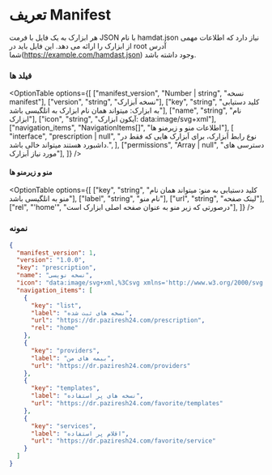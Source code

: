 # تعریف Manifest

هر ابزارک به یک فایل با فرمت JSON با نام hamdat.json نیاز دارد که اطلاعات مهمی از ابزارک را ارائه می دهد. این فایل باید در root آدرس شما(https://example.com/hamdast.json) وجود داشته باشد.

### فیلد ها


<OptionTable
  options={[
    ["manifest_version", "Number | string", "نسخه manifest"],
    ["version", "string", "نسخه اَبزارک"],
    ["key", "string", "کلید دستیابی به ابزارک: میتواند همان نام ابزارک به انلگیسی باشد"],
    ["name", "string", "نام ابزارک"],
    ["icon", "string", "آیکون ابزارک: data:image/svg+xml"],
    ["navigation_items", "NavigationItems[]", "اطلاعات منو و زیرمنو ها"],
    [
      "interface",
      "prescription | null",
      "نوع رابط اَبزارک، برای اَبزارک هایی که فقط در داشبورد هستند میتواند خالی باشد.",
    ],
    ["permissions", "Array<string> | null", "دسترسی های مورد نیاز اَبزارک"],
  ]}
/>

#### منو و زیرمنو ها

<OptionTable
  options={[
    ["key", "string", "کلید دستیابی به منو: میتواند همان نام منو به انلگیسی باشد"],
    ["label", "string", "نام منو"],
    ["url", "string", "لینک صفحه"],
    ["rel", "'home'", "درصورتی که زیر منو به عنوان صفحه اصلی ابزارک است"],
  ]}
/>

### نمونه

```json
{
  "manifest_version": 1,
  "version": "1.0.0",
  "key": "prescription",
  "name": "نسخه نویسی",
  "icon": "data:image/svg+xml,%3Csvg xmlns='http://www.w3.org/2000/svg' ...",
  "navigation_items": [
    {
      "key": "list",
      "label": "نسخه های ثبت شده",
      "url": "https://dr.paziresh24.com/prescription",
      "rel": "home"
    },
    {
      "key": "providers",
      "label": "بیمه های من",
      "url": "https://dr.paziresh24.com/providers"
    },
    {
      "key": "templates",
      "label": "نسخه های پر استفاده",
      "url": "https://dr.paziresh24.com/favorite/templates"
    },
    {
      "key": "services",
      "label": "اقلام پر استفاده",
      "url": "https://dr.paziresh24.com/favorite/service"
    }
  ]
}
```
